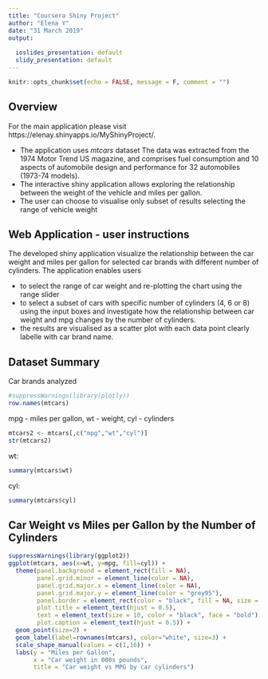 ---
title: "Coursera Shiny Project"
author: "Elena Y"
date: "31 March 2019"
output:
  
  ioslides_presentation: default
  slidy_presentation: default
---

```{r setup, include=FALSE}
knitr::opts_chunk$set(echo = FALSE, message = F, comment = "")
```

## Overview

For the main application please visit https://elenay.shinyapps.io/MyShinyProject/.

- The application uses _mtcars_ dataset The data was extracted from the 1974 Motor Trend US magazine, and comprises fuel consumption and 10 aspects of automobile design and performance for 32 automobiles (1973-74 models).
- The interactive shiny application allows exploring the relationship between the weight of the vehicle and miles per gallon. 
- The user can choose to visualise only subset of results selecting the range of vehicle weight

## Web Application - user instructions
The developed shiny application visualize the relationship between the car weight and miles per gallon for selected car brands with different number of cylinders. The application enables users

- to select the range of car weight and re-plotting the chart using the range slider
- to select a subset of cars with specific number of cylinders (4, 6 or 8) using the input boxes and investigate how the relationship between car weight and mpg changes by the number of cylinders. 
- the results are visualised as a scatter plot with each data point clearly labelle with car brand name.  

## Dataset Summary
Car brands analyzed
```{r datasum}
#suppressWarnings(library(plotly)) 
row.names(mtcars)
```
mpg - miles per gallon, wt - weight, cyl - cylinders
```{r datasummary1}
mtcars2 <- mtcars[,c("mpg","wt","cyl")]
str(mtcars2)
```
wt:
```{r datasummary2}
summary(mtcars$wt)
```
cyl:
```{r datasummary3}
summary(mtcars$cyl)
```

## Car Weight vs Miles per Gallon by the Number of Cylinders 
```{r plot1}
suppressWarnings(library(ggplot2)) 
ggplot(mtcars, aes(x=wt, y=mpg, fill=cyl)) +
  theme(panel.background = element_rect(fill = NA),
        panel.grid.minor = element_line(color = NA),
        panel.grid.major.x = element_line(color = NA),
        panel.grid.major.y = element_line(color = "grey95"),
        panel.border = element_rect(color = "black", fill = NA, size = 1),
        plot.title = element_text(hjust = 0.5),
        text = element_text(size = 10, color = "black", face = "bold"),
        plot.caption = element_text(hjust = 0.5)) + 
  geom_point(size=2) +
  geom_label(label=rownames(mtcars), color="white", size=3) + 
  scale_shape_manual(values = c(1,16)) +
  labs(y = "Miles per Gallon",
       x = "Car weight in 000s pounds",
       title = "Car weight vs MPG by car cylinders")
```


